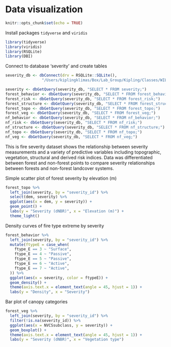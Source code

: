 # Data visualization {#tidyverse}


```r
knitr::opts_chunk$set(echo = TRUE)
```

Install packages `tidyverse` and `viridis`

```r
library(tidyverse)
library(viridis)
library(RSQLite)
library(DBI)
```

Connect to database 'severity' and create tables

```r
severity_db <- dbConnect(drv = RSQLite::SQLite(),
                "/Users/kiplingklimas/Box/Lab_Group/Kipling/Classes/WILD6900_EcoRepSci/Term_project/Term_project/database/severity.db")

severity <- dbGetQuery(severity_db, "SELECT * FROM severity;")
forest_behavior <- dbGetQuery(severity_db, "SELECT * FROM forest_behavior;")
forest_risk <- dbGetQuery(severity_db, "SELECT * FROM forest_risk;")
forest_structure <- dbGetQuery(severity_db, "SELECT * FROM forest_structure;")
forest_topo <- dbGetQuery(severity_db, "SELECT * FROM forest_topo;")
forest_veg <- dbGetQuery(severity_db, "SELECT * FROM forest_veg;")
nf_behavior <- dbGetQuery(severity_db, "SELECT * FROM nf_behavior;")
nf_risk <- dbGetQuery(severity_db, "SELECT * FROM nf_risk;")
nf_structure <- dbGetQuery(severity_db, "SELECT * FROM nf_structure;")
nf_topo <- dbGetQuery(severity_db, "SELECT * FROM nf_topo;")
nf_veg <- dbGetQuery(severity_db, "SELECT * FROM nf_veg;")
```

This is fire severity dataset shows the relationship between severity measurements and a variety of predictive variables
including topographic, vegetation, structural and derived risk indices. 
Data was differentiated between forest and non-forest points to compare severity relationships between forests and non-forest 
landcover systems. 

Simple scatter plot of forest severity by elevation (m)

```r
forest_topo %>% 
  left_join(severity, by = "severity_id") %>% 
  select(dem, severity) %>% 
  ggplot(aes(x = dem, y = severity)) +
  geom_point() +
  labs(y = "Severity (dNBR)", x = "Elevation (m)") +
  theme_light()

```

Density curves of fire type extreme by severity

```r
forest_behavior %>% 
  left_join(severity, by = "severity_id") %>% 
  mutate(ftypeE = case_when(
    ftype_E == 3 ~ "Surface",
    ftype_E == 4 ~ "Passive",
    ftype_E == 5 ~ "Passive",
    ftype_E == 6 ~ "Active",
    ftype_E == 7 ~ "Active",
  )) %>% 
  ggplot(aes(x = severity, color = ftypeE)) +
  geom_density() +
  theme(axis.text.x = element_text(angle = 45, hjust = 1)) +
  labs(y = "Density", x = "Severity") 

```

Bar plot of canopy categories

```r
forest_veg %>% 
  left_join(severity, by = "severity_id") %>% 
  filter(!is.na(severity_id)) %>% 
  ggplot(aes(x = NVCSsubclass, y = severity)) +
  geom_boxplot() +
  theme(axis.text.x = element_text(angle = 45, hjust = 1)) +
  labs(y = "Severity (dNBR)", x = "Vegetation type") 
```

